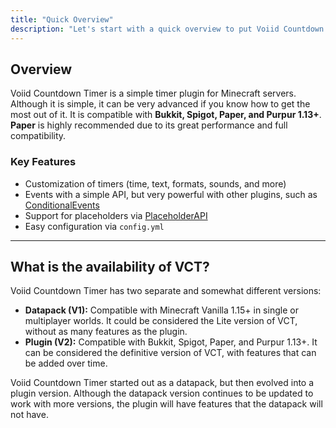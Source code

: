 ```yaml
---
title: "Quick Overview"
description: "Let's start with a quick overview to put Voiid Countdown Timer into context."
---
```


## Overview

Voiid Countdown Timer is a simple timer plugin for Minecraft servers. Although it is simple, it can be very advanced if you know how to get the most out of it. It is compatible with **Bukkit, Spigot, Paper, and Purpur 1.13\+**. **Paper** is highly recommended due to its great performance and full compatibility.

### Key Features

* Customization of timers (time, text, formats, sounds, and more)
* Events with a simple API, but very powerful with other plugins, such as [ConditionalEvents](https://www.spigotmc.org/resources/conditionalevents-custom-actions-for-specific-events-1-8-1-21-8.82271/)
* Support for placeholders via [PlaceholderAPI](https://www.spigotmc.org/resources/placeholderapi.6245/)
* Easy configuration via `config.yml`

<hr />

## What is the availability of VCT?

Voiid Countdown Timer has two separate and somewhat different versions:

* **Datapack (V1):** Compatible with Minecraft Vanilla 1.15+ in single or multiplayer worlds. It could be considered the Lite version of VCT, without as many features as the plugin.
* **Plugin (V2):** Compatible with Bukkit, Spigot, Paper, and Purpur 1.13+. It can be considered the definitive version of VCT, with features that can be added over time.


Voiid Countdown Timer started out as a datapack, but then evolved into a plugin version. Although the datapack version continues to be updated to work with more versions, the plugin will have features that the datapack will not have.